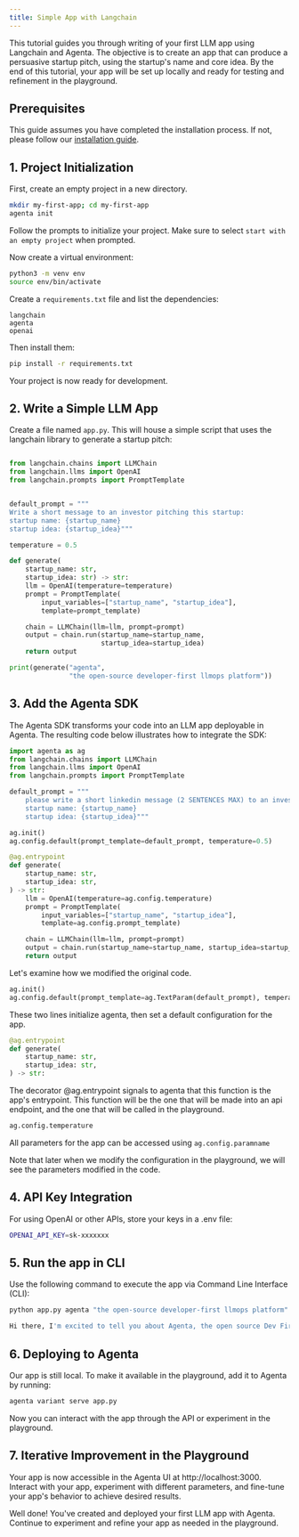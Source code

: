 ```yaml
---
title: Simple App with Langchain
---
```


This tutorial guides you through writing of your first LLM app using Langchain and Agenta. The objective is to create an app that can produce a persuasive startup pitch, using the startup's name and core idea. By the end of this tutorial, your app will be set up locally and ready for testing and refinement in the playground.

## Prerequisites

This guide assumes you have completed the installation process. If not, please follow our [installation guide](/installation).

## 1. Project Initialization

First, create an empty project in a new directory.

```bash
mkdir my-first-app; cd my-first-app
agenta init
```

Follow the prompts to initialize your project. Make sure to select `start with an empty project` when prompted.

Now create a virtual environment:

```bash
python3 -m venv env
source env/bin/activate
```

Create a `requirements.txt` file and list the dependencies:

```
langchain
agenta
openai
```

Then install them:
```bash
pip install -r requirements.txt
```

Your project is now ready for development.

## 2. Write a Simple LLM App

Create a file named `app.py`. This will house a simple script that uses the langchain library to generate a startup pitch:

```python

from langchain.chains import LLMChain
from langchain.llms import OpenAI
from langchain.prompts import PromptTemplate


default_prompt = """
Write a short message to an investor pitching this startup:
startup name: {startup_name}
startup idea: {startup_idea}"""

temperature = 0.5

def generate(
    startup_name: str,
    startup_idea: str) -> str:
    llm = OpenAI(temperature=temperature)
    prompt = PromptTemplate(
        input_variables=["startup_name", "startup_idea"],
        template=prompt_template)

    chain = LLMChain(llm=llm, prompt=prompt)
    output = chain.run(startup_name=startup_name,
                       startup_idea=startup_idea)
    return output

print(generate("agenta",
               "the open-source developer-first llmops platform"))
```

## 3. Add the Agenta SDK

The Agenta SDK transforms your code into an LLM app deployable in Agenta. The resulting code below illustrates how to integrate the SDK:

```python
import agenta as ag
from langchain.chains import LLMChain
from langchain.llms import OpenAI
from langchain.prompts import PromptTemplate

default_prompt = """
    please write a short linkedin message (2 SENTENCES MAX) to an investor pitching the following startup:
    startup name: {startup_name}
    startup idea: {startup_idea}"""

ag.init()
ag.config.default(prompt_template=default_prompt, temperature=0.5)

@ag.entrypoint
def generate(
    startup_name: str,
    startup_idea: str,
) -> str:
    llm = OpenAI(temperature=ag.config.temperature)
    prompt = PromptTemplate(
        input_variables=["startup_name", "startup_idea"],
        template=ag.config.prompt_template)

    chain = LLMChain(llm=llm, prompt=prompt)
    output = chain.run(startup_name=startup_name, startup_idea=startup_idea)
    return output
```

Let's examine how we modified the original code.

```python
ag.init()
ag.config.default(prompt_template=ag.TextParam(default_prompt), temperature=ag.FloatParam(0.5))
```

These two lines initialize agenta, then set a default configuration for the app. 

```python
@ag.entrypoint
def generate(
    startup_name: str,
    startup_idea: str,
) -> str:
```

The decorator @ag.entrypoint signals to agenta that this function is the app's entrypoint. This function will be the one that will be made into an api endpoint, and the one that will be called in the playground.

```python
ag.config.temperature
```

All parameters for the app can be accessed using `ag.config.paramname`

Note that later when we modify the configuration in the playground, we will see the parameters modified in the code. 

## 4. API Key Integration

For using OpenAI or other APIs, store your keys in a .env file:
```bash
OPENAI_API_KEY=sk-xxxxxxx
```


## 5. Run the app in CLI

Use the following command to execute the app via Command Line Interface (CLI):

```bash
python app.py agenta "the open-source developer-first llmops platform"

Hi there, I'm excited to tell you about Agenta, the open source Dev First LLMOPS Platform. It's a revolutionary way to simplify and streamline the development process, and I'm confident it will be a game changer in the industry. Let's chat soon!
```

## 6. Deploying to Agenta

Our app is still local. To make it available in the playground, add it to Agenta by running:

```bash
agenta variant serve app.py
```

Now you can interact with the app through the API or experiment in the playground.

## 7. Iterative Improvement in the Playground

Your app is now accessible in the Agenta UI at http://localhost:3000. Interact with your app, experiment with different parameters, and fine-tune your app's behavior to achieve desired results.


<Check> Well done! You've created and deployed your first LLM app with Agenta. Continue to experiment and refine your app as needed in the playground. </Check>
